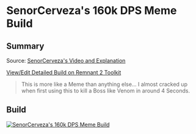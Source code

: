 
# SenorCerveza's 160k DPS Meme Build

## Summary

Source: [SenorCerveza's Video and Explanation](https://www.youtube.com/watch?v=AdrZnSL2knA)

[View/Edit Detailed Build on Remnant 2 Toolkit](https://www.remnant2toolkit.com/builder?archtype=5tkqdz%2Cd2qga5&skill=ufkx9q%2Cxpqq62&concoction=p0ru94&amulet=0aaso1&ring=02wal9%2C0k8d0g%2Cez01nk%2Cukufrn&weapon=13hsq0%2C5gl3la%2Cxj5syj&mutator=cvbjvd%2Cf32skd%2Clo6uce&mod=anhbhf%2C%2Ciq4wjy&helm=bd4pam&torso=trz2cm&legs=pof5ii&gloves=80xuqr&relic=thgp2z&relicfragment=dp184t%2Cw5jmys%2Coszz4u&trait=157qcj%3B10%2C3aqiq5%3B10%2Cosj7se%3B10%2C3ochlm%3B10%2Csd2hry%3B10%2Co6mx2t%3B10%2Cp4b2v6%3B10%2Cx9umnf%3B10%2C8baa52%3B10%2Cay1dkh%3B10%2C7z3ejv%3B6%2Cwgzz0q%3B2%2C6kxk5x%3B2&name=SenorCerveza%27s+160k+DPS+Meme+Build)

> This is more like a Meme than anything else... I almost cracked up when first using this to kill a Boss like Venom in around 4 Seconds.

## Build

[![SenorCerveza's 160k DPS Meme Build](https://d2sqltdcj8czo5.cloudfront.net/featured-builds/senorcervezas_160k_meme.png)](https://www.remnant2toolkit.com/builder?archtype=5tkqdz%2Cd2qga5&skill=ufkx9q%2Cxpqq62&concoction=p0ru94&amulet=0aaso1&ring=02wal9%2C0k8d0g%2Cez01nk%2Cukufrn&weapon=13hsq0%2C5gl3la%2Cxj5syj&mutator=cvbjvd%2Cf32skd%2Clo6uce&mod=anhbhf%2C%2Ciq4wjy&helm=bd4pam&torso=trz2cm&legs=pof5ii&gloves=80xuqr&relic=thgp2z&relicfragment=dp184t%2Cw5jmys%2Coszz4u&trait=157qcj%3B10%2C3aqiq5%3B10%2Cosj7se%3B10%2C3ochlm%3B10%2Csd2hry%3B10%2Co6mx2t%3B10%2Cp4b2v6%3B10%2Cx9umnf%3B10%2C8baa52%3B10%2Cay1dkh%3B10%2C7z3ejv%3B6%2Cwgzz0q%3B2%2C6kxk5x%3B2&name=SenorCerveza%27s+160k+DPS+Meme+Build)
